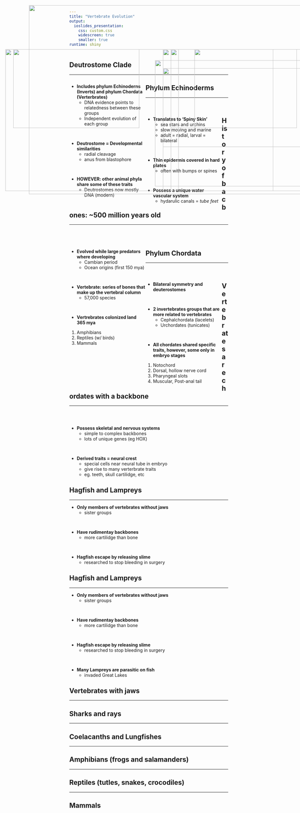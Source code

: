 ```yaml
---
title: "Vertebrate Evolution"
output: 
  ioslides_presentation:
    css: custom.css
    widescreen: true
    smaller: true
runtime: shiny
---
```


## Deutrostome Clade
<hr>

<div style="float: left; width: 48%;">

* **Includes phylum Echinoderns (Inverts) and phylum Chordata (Verterbrates)**
    + DNA evidence points to relatedness between these groups
    + Independent evolution of each group

<br/>

* **Deutrostome = Developmental similarities**
    + radial cleavage
    + anus from blastophore

<br/>

* **HOWEVER: other animal phyla share some of these traits**
    + Deutrostomes now mostly DNA (modern)

</div>

<IMG STYLE="position:absolute; TOP:190px; LEFT:550px; WIDTH:400px; HEIGHT:250px" SRC="images/brittle.jpg">

<IMG STYLE="position:absolute; TOP:190px; LEFT:550px; WIDTH:400px; HEIGHT:250px" SRC="images/reptile.jpg">    
  
##

<IMG STYLE="position:absolute; TOP:50px; LEFT:100px; WIDTH:900px; HEIGHT:600px" SRC="images/deutro.jpg">

## Phylum Echinoderms
<hr>
<br/>

<IMG STYLE="position:absolute; TOP:190px; LEFT:50px; WIDTH:400px; HEIGHT:250px" SRC="images/seastar.jpg">

<IMG STYLE="position:absolute; TOP:190px; LEFT:50px; WIDTH:400px; HEIGHT:250px" SRC="images/urchin.jpg">

<div style="float: left; width: 48%;">

* **Translates to 'Spiny Skin'**
    + sea stars and urchins
    + slow moving and marine
    + adult = radial, larval = bilateral

<br/>

* **Thin epidermis covered in hard plates**
    + often with bumps or spines

<br/>    
    
* **Possess a unique water vascular system**
    + hydarulic canals = *tube feet*

</div>

##

<IMG STYLE="position:absolute; TOP:50px; LEFT:100px; WIDTH:900px; HEIGHT:600px" SRC="images/tubefeet.jpg">

## History of bacbones: ~500 million years old
<hr>
<br/>
<br/>

<div style="float: left; width: 48%;">

* **Evolved while large predators where developing**
    + Cambian period
    + Ocean origins (first 150 mya)
    
<br/>

* **Vertebrate: series of bones that make up the vertebral column**
    + 57,000 species

<br/>

* **Vertrebrates colonized land 365 mya**
1. Amphibians
2. Reptiles (w/ birds)
3. Mammals

</div>

<IMG STYLE="position:absolute; TOP:190px; LEFT:550px; WIDTH:500px; HEIGHT:450px" SRC="images/verts.jpg">

## Phylum Chordata
<hr>
<br/>

<div style="float: left; width: 48%;">

* **Bilateral symmetry and deuterostomes**

<br/>

* **2 invertebrates groups that are more related to vertebrates**
    + Cephalchordata (lacelets)
    + Urchordates (tunicates)

<br/>

* **All chordates shared specific traits, however, some only in embryo stages**
1. Notochord
2. Dorsal, hollow nerve cord
3. Pharyngeal slots
4. Muscular, Post-anal tail

</div>

<IMG STYLE="position:absolute; TOP:225px; LEFT:500px; WIDTH:550px; HEIGHT:400px" SRC="images/chordate2.jpg">

##

<IMG STYLE="position:absolute; TOP:50px; LEFT:100px; WIDTH:900px; HEIGHT:600px" SRC="images/Chordates.jpg">

##

<IMG STYLE="position:absolute; TOP:50px; LEFT:100px; WIDTH:900px; HEIGHT:600px" SRC="images/squirts.jpg">

## Vertebrates are chordates with a backbone
<hr>
<br/>
<br/>

* **Possess skeletal and nervous systems**
    + simple to complex backbones
    + lots of unique genes (eg HOX)

<br/>

* **Derived traits = neural crest**
    + special cells near neural tube in embryo
    + give rise to many verterbrate traits
    + eg. teeth, skull cartilidge, etc


<IMG STYLE="position:absolute; TOP:250px; LEFT:525px; WIDTH:500px; HEIGHT:250px" SRC="images/brach.jpg">

## Hagfish and Lampreys
<hr>

* **Only members of vertebrates without jaws**
    + sister groups

<br/>

* **Have rudimentay backbones**
    + more cartilidge than bone

<br/>

* **Hagfish escape by releasing slime**
    + researched to stop bleeding in surgery

<IMG STYLE="position:absolute; TOP:190px; LEFT:525px; WIDTH:350px; HEIGHT:450px" SRC="images/hagfish.jpg">
    
## Hagfish and Lampreys
<hr>

* **Only members of vertebrates without jaws**
    + sister groups

<br/>

* **Have rudimentay backbones**
    + more cartilidge than bone

<br/>

* **Hagfish escape by releasing slime**
    + researched to stop bleeding in surgery

<br/>

* **Many Lampreys are parasitic on fish**
    + invaded Great Lakes

<IMG STYLE="position:absolute; TOP:190px; LEFT:525px; WIDTH:350px; HEIGHT:450px" SRC="images/lamprey.jpg">

## Vertebrates with jaws
<hr>


<IMG STYLE="position:absolute; TOP:190px; LEFT:25px; WIDTH:550px; HEIGHT:450px" SRC="images/jaws.jpg">

<IMG STYLE="position:absolute; TOP:190px; LEFT:625px; WIDTH:250px; HEIGHT:250px" SRC="images/jaws.jpg">


## Sharks and rays
<hr>

<IMG STYLE="position:absolute; TOP:190px; LEFT:525px; WIDTH:350px; HEIGHT:450px" SRC="images/sharks.jpg">

## Coelacanths and Lungfishes
<hr>

## Amphibians (frogs and salamanders)
<hr>

## Reptiles (tutles, snakes, crocodiles)
<hr>


## Mammals